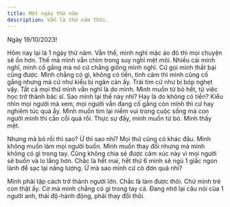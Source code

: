 ```yaml
---
title: Một ngày thứ năm
description: Vẫn là thứ năm thôi.
---
```



Ngày 19/10/2023!

Hôm nay lại là 1 ngày thứ năm. Vẫn thế, mình nghĩ mặc áo đỏ thì mọi chuyện sẽ ổn hơn.
Thế mà mình vẫn chìm trong suy nghĩ mệt mỏi.
Nhiều cái mình nghĩ, mình cố gắng mà nó cứ chẳng giống mình nghĩ. Cứ gọi mình thất bại cũng được.
Mình chẳng có gì, không có tiền, tình cảm thì mình cũng cố gắng nhưng mà cứ như kiểu bị ngăn cản ấy.
Trái tim cứ như bị bóp nghẹt vậy. Tất cả mọi thứ mình vẫn nghĩ là do mình.
Mình muốn từ bỏ hết, từ việc học trở thành bác sĩ.
Sao mình lại thế này nhỉ? Hay là do không có tiền?
Kiểu nhìn mọi người mà xem, mọi người vẫn đang cố gắng còn mình thì cứ hay nghiêm túc quá ấy.
Mình muốn tìm lại niềm vui trong cuộc sống mà con người mình thì cằn cỗi quá rồi.
Thực sự đấy, mình muốn từ bỏ. Mình thấy mệt.

Nhưng mà bỏ rồi thì sao? Ừ thì sao nhỉ? Mọi thứ cũng có khác đâu. Mình không muốn làm mọi người buồn.
Mình muốn thay đổi nhưng mà mình không có gì trong tay.
Cũng không chia sẻ được cảm xúc này vì mọi người sẽ buồn và lo lắng hơn.
Chắc là hết mai, hết thứ 6 mình sẽ ngủ 1 giấc ngon lành để sạc lại năng lượng.
Ừ mà sao mình cứ cô đơn quá nhỉ?

<YouTube id="eB6aT77VVVk" />

Mình phải tập cách trở thành người lớn. Chắc là làm được thôi. Chứ mình trẻ con thật ấy.
Cơ mà mình chẳng có gì trong tay cả.
Đang nhớ lại câu nói của 1 người anh, thái độ-hành động, phải thay đổi thôi.
